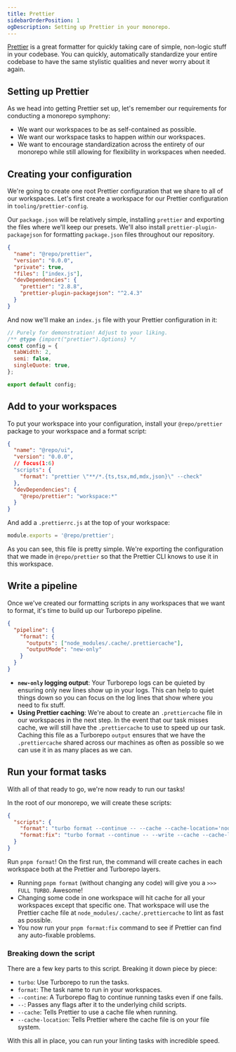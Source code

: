 ```yaml
---
title: Prettier
sidebarOrderPosition: 1
ogDescription: Setting up Prettier in your monorepo.
---
```


[Prettier](https://prettier.io/) is a great formatter for quickly taking care of simple, non-logic stuff in your codebase. You can quickly, automatically standardize your entire codebase to have the same stylistic qualities and never worry about it again.

## Setting up Prettier

As we head into getting Prettier set up, let's remember our requirements for conducting a monorepo symphony:

- We want our workspaces to be as self-contained as possible.
- We want our workspace tasks to happen _within_ our workspaces.
- We want to encourage standardization across the entirety of our monorepo while still allowing for flexibility in workspaces when needed.

## Creating your configuration

We're going to create one root Prettier configuration that we share to all of our workspaces. Let's first create a workspace for our Prettier configuration in `tooling/prettier-config`.

<FileTree>
  <FileTree.Folder name="tooling" open>
    <FileTree.Folder name="prettier-config" open>
      <FileTree.File name="index.js" />
      <FileTree.File name="package.json" />
    </FileTree.Folder>
  </FileTree.Folder>
</FileTree>

Our `package.json` will be relatively simple, installing `prettier` and exporting the files where we'll keep our presets. We'll also install `prettier-plugin-packagejson` for formatting `package.json` files throughout our repository.

```json filename="tooling/prettier-config/package.json" lang="json"
{
  "name": "@repo/prettier",
  "version": "0.0.0",
  "private": true,
  "files": ["index.js"],
  "devDependencies": {
    "prettier": "2.8.8",
    "prettier-plugin-packagejson": "^2.4.3"
  }
}
```

And now we'll make an `index.js` file with your Prettier configuration in it:

```js filename="tooling/prettier-config/index.js"
// Purely for demonstration! Adjust to your liking.
/** @type {import("prettier").Options} */
const config = {
  tabWidth: 2,
  semi: false,
  singleQuote: true,
};

export default config;
```

## Add to your workspaces

To put your workspace into your configuration, install your `@repo/prettier` package to your workspace and a format script:

```json filename="packages/ui/package.json"
{
  "name": "@repo/ui",
  "version": "0.0.0",
  // focus(1:6)
  "scripts": {
    "format": "prettier \"**/*.{ts,tsx,md,mdx,json}\" --check"
  },
  "devDependencies": {
    "@repo/prettier": "workspace:*"
  }
}
```

And add a `.prettierrc.js` at the top of your workspace:

```js filename="packages/ui/.prettierrc.js"
module.exports = '@repo/prettier';
```

As you can see, this file is pretty simple. We're exporting the configuration that we made in `@repo/prettier` so that the Prettier CLI knows to use it in this workspace.

## Write a pipeline

Once we've created our formatting scripts in any workspaces that we want to format, it's time to build up our Turborepo pipeline.

```json filename="turbo.json" lang="json"
{
  "pipeline": {
    "format": {
      "outputs": ["node_modules/.cache/.prettiercache"],
      "outputMode": "new-only"
    }
  }
}
```

- **`new-only` logging output**: Your Turborepo logs can be quieted by ensuring only new lines show up in your logs. This can help to quiet things down so you can focus on the log lines that show where you need to fix stuff.
- **Using Prettier caching**: We're about to create an `.prettiercache` file in our workspaces in the next step. In the event that our task misses cache, we will still have the `.prettiercache` to use to speed up our task. Caching this file as a Turborepo `output` ensures that we have the `.prettiercache` shared across our machines as often as possible so we can use it in as many places as we can.

## Run your format tasks

With all of that ready to go, we're now ready to run our tasks!

In the root of our monorepo, we will create these scripts:

```json filename="package.json"
{
  "scripts": {
    "format": "turbo format --continue -- --cache --cache-location='node_modules/.cache/.prettiercache'",
    "format:fix": "turbo format --continue -- --write --cache --cache-location='node_modules/.cache/.prettiercache'"
  }
}
```

Run `pnpm format`! On the first run, the command will create caches in each workspace both at the Prettier and Turborepo layers.

- Running `pnpm format` (without changing any code) will give you a `>>> FULL TURBO`. Awesome!
- Changing some code in one workspace will hit cache for all your workspaces except that specific one. That workspace will use the Prettier cache file at `node_modules/.cache/.prettiercache` to lint as fast as possible.
- You now run your `pnpm format:fix` command to see if Prettier can find any auto-fixable problems.

### Breaking down the script

There are a few key parts to this script. Breaking it down piece by piece:

- `turbo`: Use Turborepo to run the tasks.
- `format`: The task name to run in your workspaces.
- `--contine`: A Turborepo flag to continue running tasks even if one fails.
- `--`: Passes any flags after it to the underlying child scripts.
- `--cache`: Tells Prettier to use a cache file when running.
- `--cache-location`: Tells Prettier where the cache file is on your file system.

With this all in place, you can run your linting tasks with incredible speed.
